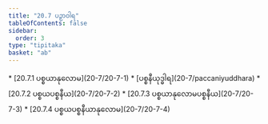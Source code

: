 ```yaml
---
title: "20.7 ပဉှာဝါရ"
tableOfContents: false
sidebar:
  order: 3
type: "tipitaka"
basket: "ab"
---
```



<DynamicBreadcrumb />



<TableOfContents>
* [20.7.1 ပစ္စယာနုလောမ](20-7/20-7-1)
* [ပစ္စနီယုဒ္ဓါရ](20-7/paccaniyuddhara)
* [20.7.2 ပစ္စယပစ္စနီယ](20-7/20-7-2)
* [20.7.3 ပစ္စယာနုလောမပစ္စနီယ](20-7/20-7-3)
* [20.7.4 ပစ္စယပစ္စနီယာနုလောမ](20-7/20-7-4)
</TableOfContents>